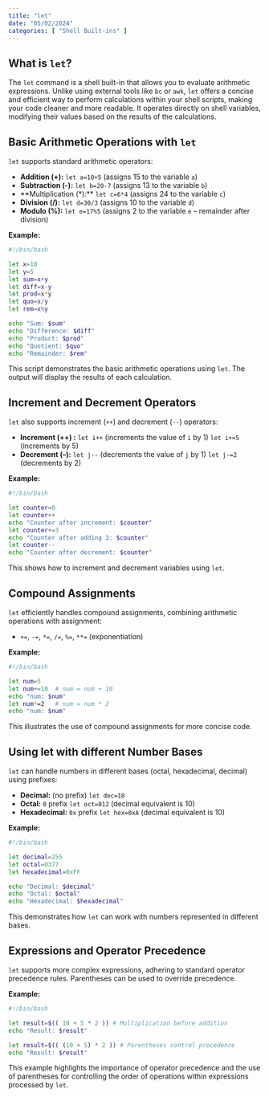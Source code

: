 ```yaml
---
title: "let"
date: "05/02/2024"
categories: [ "Shell Built-ins" ]
---
```

## What is `let`?

The `let` command is a shell built-in that allows you to evaluate arithmetic expressions. Unlike using external tools like `bc` or `awk`, `let` offers a concise and efficient way to perform calculations within your shell scripts, making your code cleaner and more readable.  It operates directly on shell variables, modifying their values based on the results of the calculations.

## Basic Arithmetic Operations with `let`

`let` supports standard arithmetic operators:

* **Addition (+):**  `let a=10+5`  (assigns 15 to the variable `a`)
* **Subtraction (-):** `let b=20-7` (assigns 13 to the variable `b`)
* **Multiplication (*):** `let c=6*4` (assigns 24 to the variable `c`)
* **Division (/):** `let d=30/3` (assigns 10 to the variable `d`)
* **Modulo (%):** `let e=17%5` (assigns 2 to the variable `e` – remainder after division)

**Example:**

```bash
#!/bin/bash

let x=10
let y=5
let sum=x+y
let diff=x-y
let prod=x*y
let quo=x/y
let rem=x%y

echo "Sum: $sum"
echo "Difference: $diff"
echo "Product: $prod"
echo "Quotient: $quo"
echo "Remainder: $rem"
```

This script demonstrates the basic arithmetic operations using `let`. The output will display the results of each calculation.


##  Increment and Decrement Operators

`let` also supports increment (`++`) and decrement (`--`) operators:

* **Increment (++) :** `let i++` (increments the value of `i` by 1)  `let i+=5` (increments by 5)
* **Decrement (--):** `let j--` (decrements the value of `j` by 1) `let j-=2` (decrements by 2)

**Example:**

```bash
#!/bin/bash

let counter=0
let counter++
echo "Counter after increment: $counter"
let counter+=3
echo "Counter after adding 3: $counter"
let counter--
echo "Counter after decrement: $counter"

```

This shows how to increment and decrement variables using `let`.


## Compound Assignments

`let` efficiently handles compound assignments, combining arithmetic operations with assignment:

* `+=`, `-=`, `*=`, `/=`, `%=`, `**=` (exponentiation)

**Example:**

```bash
#!/bin/bash

let num=5
let num+=10  # num = num + 10
echo "num: $num"
let num*=2   # num = num * 2
echo "num: $num"
```

This illustrates the use of compound assignments for more concise code.


##  Using let with different Number Bases

`let` can handle numbers in different bases (octal, hexadecimal, decimal) using prefixes:

* **Decimal:**  (no prefix) `let dec=10`
* **Octal:**  `0` prefix `let oct=012` (decimal equivalent is 10)
* **Hexadecimal:** `0x` prefix `let hex=0xA` (decimal equivalent is 10)


**Example:**

```bash
#!/bin/bash

let decimal=255
let octal=0377
let hexadecimal=0xFF

echo "Decimal: $decimal"
echo "Octal: $octal"
echo "Hexadecimal: $hexadecimal"
```

This demonstrates how `let` can work with numbers represented in different bases.


##  Expressions and Operator Precedence

`let` supports more complex expressions, adhering to standard operator precedence rules.  Parentheses can be used to override precedence.


**Example:**

```bash
#!/bin/bash

let result=$(( 10 + 5 * 2 )) # Multiplication before addition
echo "Result: $result"

let result=$(( (10 + 5) * 2 )) # Parentheses control precedence
echo "Result: $result"
```

This example highlights the importance of operator precedence and the use of parentheses for controlling the order of operations within expressions processed by `let`.

